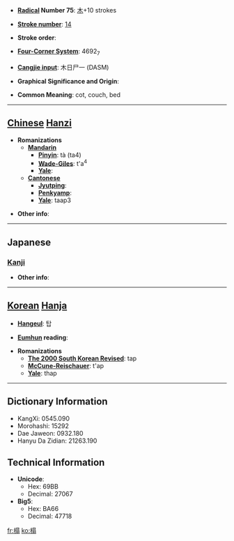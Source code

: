 * '''[[Wiktionary:Chinese radical index| Radical]] Number 75''': [[Wiktionary:Chinese radical index 木|木]]+10 strokes

* '''[[Wiktionary:Chinese total strokes index|Stroke number]]''': [[Wiktionary:Chinese total strokes index 14|14]]

* '''Stroke order''': 

* '''[[Wiktionary:Chinese four corner index|Four-Corner System]]''': 4692<sub>7</sub>

* '''[[Wiktionary:Chinese Cangjie index|Cangjie input]]''': 木日尸一 (DASM)

* '''Graphical Significance and Origin''': 

* '''Common Meaning''': cot, couch, bed

----

== [[Chinese]] [[Hanzi]] ==

* '''Romanizations'''
** '''[[Mandarin]]'''
*** '''[[Pinyin]]''': tà (ta4)
*** '''[[Wade-Giles]]''': t'a<sup>4</sup>
*** '''[[Yale]]''': 
** '''[[Cantonese]]'''
*** '''[[Jyutping]]''':
*** '''[[Penkyamp]]''': 
*** '''[[Yale]]''': taap3

* '''Other info''': 

----

==Japanese==
===[[Kanji]]===
{{kanji|on readings=[[とう]] (tō)
|kun readings=[[こしかけ]] (koshikake), [[しじ]] (shiji)
}}

* '''Other info''':  

----

== [[Korean]] [[Hanja]] ==

* '''[[Hangeul]]''': 탑

* '''[[Eumhun]] reading''': 

* '''Romanizations'''
** '''[[The 2000 South Korean Revised Romanization|The 2000 South Korean Revised]]''': tap
** '''[[McCune-Reischauer]]''': t'ap
** '''[[Yale]]''': thap

----

== Dictionary Information ==

* KangXi: 0545.090
* Morohashi: 15292
* Dae Jaweon: 0932.180
* Hanyu Da Zidian: 21263.190

== Technical Information ==

* '''Unicode''':
** Hex: 69BB
** Decimal: 27067
* '''Big5''':
** Hex: BA66
** Decimal: 47718

[[fr:榻]]
[[ko:榻]]